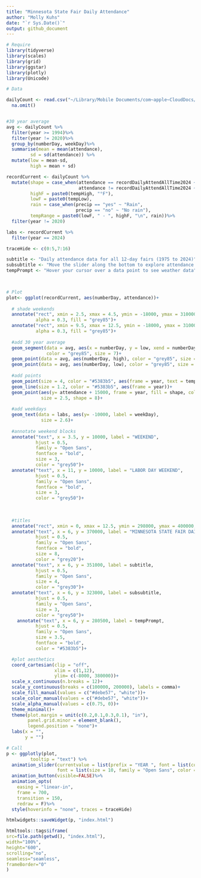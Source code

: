 ```yaml
---
title: "Minnesota State Fair Daily Attendance"
author: "Molly Kuhs"
date: "`r Sys.Date()`"
output: github_document
---
```


```r
# Require
library(tidyverse)
library(scales)
library(grid)
library(ggstar)
library(plotly)
library(Unicode)

# Data

dailyCount <- read.csv("~/Library/Mobile Documents/com~apple~CloudDocs/CurrentSchool/TidyTuesday/mnStateFairData/dailyCounts.csv")%>%
  na.omit()


#30 year average
avg <- dailyCount %>%
  filter(year >= 1994)%>%
  filter(year != 2020)%>%
  group_by(numberDay, weekDay)%>%
  summarise(mean = mean(attendance),
         sd = sd(attendance)) %>%
  mutate(low = mean-sd,
         high = mean + sd)

recordCurrent <- dailyCount %>%
  mutate(shape = case_when(attendance == recordDailyAttendAllTime2024 ~ "A",
                           attendance != recordDailyAttendAllTime2024 ~ "B"), 
         highF = paste0(tempHigh, "°F"),
         lowF = paste0(tempLow),
         rain = case_when(precip == "yes" ~ "Rain",
                          precip == "no" ~ "No rain"),
         tempRange = paste0(lowF, " - ", highF, "\n", rain))%>%
  filter(year != 2020)

labs <- recordCurrent %>%
  filter(year == 2024)

traceHide <- c(0:5,7:16)

subtitle <- "Daily attendance data for all 12-day fairs (1975 to 2024)"
subsubtitle <- "Move the slider along the bottom to explore attendance patterns by year.\nGrey zones represents the past 30-year attendance average with gold stars indicating the all-time attendance record." 
tempPrompt <- "Hover your cursor over a data point to see weather data"
         


# Plot
plot<- ggplot(recordCurrent, aes(numberDay, attendance))+
  
  # shade weekends
  annotate("rect", xmin = 2.5, xmax = 4.5, ymin = -18000, ymax = 310000, 
           alpha = 0.3, fill = "grey85")+
  annotate("rect", xmin = 9.5, xmax = 12.5, ymin = -18000, ymax = 310000, 
           alpha = 0.3, fill = "grey85")+
  
  #add 30 year average
  geom_segment(data = avg, aes(x = numberDay, y = low, xend = numberDay, yend = high), 
               color = "grey85", size = 7)+
  geom_point(data = avg, aes(numberDay, high), color = "grey85", size = 6.2)+
  geom_point(data = avg, aes(numberDay, low), color = "grey85", size = 6.2)+
  
  #add points
  geom_point(size = 4, color = "#5383b5", aes(frame = year, text = tempRange))+
  geom_line(size = 1.2, color = "#5383b5", aes(frame = year))+
  geom_point(aes(y= attendance + 15000, frame = year, fill = shape, color = shape, alpha=shape), 
             size = 2.5, shape = 8)+
  
  #add weekdays
  geom_text(data = labs, aes(y= -10000, label = weekDay),
             size = 2.6)+
  
  #annotate weekend blocks
  annotate("text", x = 3.5, y = 10000, label = "WEEKEND",
           hjust = 0.5,
           family = "Open Sans",
           fontface = "bold",
           size = 3,
           color = "grey50")+
  annotate("text", x = 11, y = 10000, label = "LABOR DAY WEEKEND",
           hjust = 0.5,
           family = "Open Sans",
           fontface = "bold",
           size = 3,
           color = "grey50")+
  
  
  
  #titles
  annotate("rect", xmin = 0, xmax = 12.5, ymin = 298000, ymax = 400000, fill = "white")+
  annotate("text", x = 6, y = 370000, label = "MINNESOTA STATE FAIR DAILY ATTENDANCE",
           hjust = 0.5,
           family = "Open Sans",
           fontface = "bold",
           size = 8,
           color = "grey20")+
  annotate("text", x = 6, y = 351000, label = subtitle,
           hjust = 0.5,
           family = "Open Sans",
           size = 4,
           color = "grey30")+
  annotate("text", x = 6, y = 323000, label = subsubtitle,
           hjust = 0.5,
           family = "Open Sans",
           size = 3,
           color = "grey50")+
    annotate("text", x = 6, y = 280500, label = tempPrompt,
           hjust = 0.5,
           family = "Open Sans",
           size = 3.5,
           fontface = "bold",
           color = "#5383b5")+

  #plot aesthetics 
  coord_cartesian(clip = "off",
                  xlim = c(1,12),
                  ylim= c(-8000, 380000))+
  scale_x_continuous(n.breaks = 12)+
  scale_y_continuous(breaks = c(100000, 200000), labels = comma)+
  scale_fill_manual(values = c("#debe57", "white"))+
  scale_color_manual(values = c("#debe57", "white"))+
  scale_alpha_manual(values = c(0.75, 0))+
  theme_minimal()+
  theme(plot.margin = unit(c(0.2,0.1,0.3,0.1), "in"),
        panel.grid.minor = element_blank(),
        legend.position = "none")+
  labs(x = "",
       y = "")

# Call
p <- ggplotly(plot,
         tooltip = "text") %>%
  animation_slider(currentvalue = list(prefix = "YEAR ", font = list(color="#707070", size = 12)),
                   font = list(size = 10, family = "Open Sans", color = "#707070"))%>%
  animation_button(visible=FALSE)%>%
  animation_opts(
    easing = "linear-in",
    frame = 700,
    transition = 150,
    redraw = F)%>%
  style(hoverinfo = "none", traces = traceHide)

```

```r
htmlwidgets::saveWidget(p, "index.html")

htmltools::tags$iframe(
src=file.path(getwd(), "index.html"),
width="100%",
height="600",
scrolling="no",
seamless="seamless",
frameBorder="0"
)

```